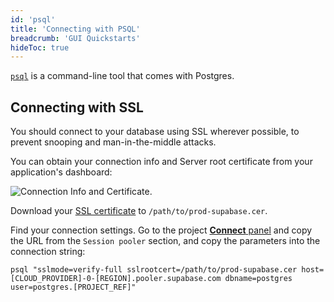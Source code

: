```yaml
---
id: 'psql'
title: 'Connecting with PSQL'
breadcrumb: 'GUI Quickstarts'
hideToc: true
---
```


[`psql`](https://www.postgresql.org/docs/current/app-psql.html) is a command-line tool that comes with Postgres.

## Connecting with SSL

You should connect to your database using SSL wherever possible, to prevent snooping and man-in-the-middle attacks.

You can obtain your connection info and Server root certificate from your application's dashboard:

![Connection Info and Certificate.](/docs/img/database/database-settings-ssl.png)

Download your [SSL certificate](#connecting-with-ssl) to `/path/to/prod-supabase.cer`.

Find your connection settings. Go to the project [**Connect** panel](/dashboard/project/_?showConnect=true) and copy the URL from the `Session pooler` section, and copy the parameters into the connection string:

```shell
psql "sslmode=verify-full sslrootcert=/path/to/prod-supabase.cer host=[CLOUD_PROVIDER]-0-[REGION].pooler.supabase.com dbname=postgres user=postgres.[PROJECT_REF]"
```
